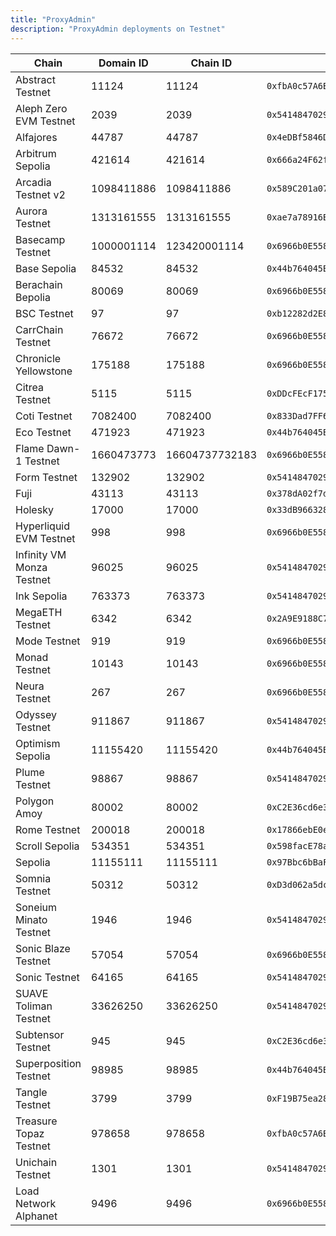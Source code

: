 ```yaml
---
title: "ProxyAdmin"
description: "ProxyAdmin deployments on Testnet"
---
```


| Chain | Domain ID | Chain ID | Address | Explorer |
|-------|-----------|----------|---------|----------|
| Abstract Testnet | 11124 | 11124 | `0xfbA0c57A6BA24B5440D3e2089222099b4663B98B` | [explorer.testnet.abs.xyz](https://explorer.testnet.abs.xyz/address/0xfbA0c57A6BA24B5440D3e2089222099b4663B98B) |
| Aleph Zero EVM Testnet | 2039 | 2039 | `0x54148470292C24345fb828B003461a9444414517` | [evm-explorer-testnet.alephzero.org](https://evm-explorer-testnet.alephzero.org/address/0x54148470292C24345fb828B003461a9444414517) |
| Alfajores | 44787 | 44787 | `0x4eDBf5846D973c53AF478cf62aB5bC92807521e3` | [explorer.celo.org](https://explorer.celo.org/alfajores/address/0x4eDBf5846D973c53AF478cf62aB5bC92807521e3) |
| Arbitrum Sepolia | 421614 | 421614 | `0x666a24F62f7A97BA33c151776Eb3D9441a059eB8` | [sepolia.arbiscan.io](https://sepolia.arbiscan.io/address/0x666a24F62f7A97BA33c151776Eb3D9441a059eB8) |
| Arcadia Testnet v2 | 1098411886 | 1098411886 | `0x589C201a07c26b4725A4A829d772f24423da480B` | [explorer.khalani.network](https://explorer.khalani.network/address/0x589C201a07c26b4725A4A829d772f24423da480B) |
| Aurora Testnet | 1313161555 | 1313161555 | `0xae7a78916Ba4c507aCB2F0e474ace545Ff4bF841` | [explorer.testnet.aurora.dev](https://explorer.testnet.aurora.dev/address/0xae7a78916Ba4c507aCB2F0e474ace545Ff4bF841) |
| Basecamp Testnet | 1000001114 | 123420001114 | `0x6966b0E55883d49BFB24539356a2f8A673E02039` | [basecamp.cloud.blockscout.com](https://basecamp.cloud.blockscout.com/address/0x6966b0E55883d49BFB24539356a2f8A673E02039) |
| Base Sepolia | 84532 | 84532 | `0x44b764045BfDC68517e10e783E69B376cef196B2` | [sepolia.basescan.org](https://sepolia.basescan.org/address/0x44b764045BfDC68517e10e783E69B376cef196B2) |
| Berachain Bepolia | 80069 | 80069 | `0x6966b0E55883d49BFB24539356a2f8A673E02039` | [bepolia.beratrail.io](https://bepolia.beratrail.io/address/0x6966b0E55883d49BFB24539356a2f8A673E02039) |
| BSC Testnet | 97 | 97 | `0xb12282d2E838Aa5f2A4F9Ee5f624a77b7199A078` | [testnet.bscscan.com](https://testnet.bscscan.com/address/0xb12282d2E838Aa5f2A4F9Ee5f624a77b7199A078) |
| CarrChain Testnet | 76672 | 76672 | `0x6966b0E55883d49BFB24539356a2f8A673E02039` | [testnet.carrscan.io](https://testnet.carrscan.io/address/0x6966b0E55883d49BFB24539356a2f8A673E02039) |
| Chronicle Yellowstone | 175188 | 175188 | `0x6966b0E55883d49BFB24539356a2f8A673E02039` | [yellowstone-explorer.litprotocol.com](https://yellowstone-explorer.litprotocol.com/address/0x6966b0E55883d49BFB24539356a2f8A673E02039) |
| Citrea Testnet | 5115 | 5115 | `0xDDcFEcF17586D08A5740B7D91735fcCE3dfe3eeD` | [explorer.testnet.citrea.xyz](https://explorer.testnet.citrea.xyz/address/0xDDcFEcF17586D08A5740B7D91735fcCE3dfe3eeD) |
| Coti Testnet | 7082400 | 7082400 | `0x833Dad7FF66884389D5F0cEcba446ffaa7d2837e` | [testnet.cotiscan.io](https://testnet.cotiscan.io/address/0x833Dad7FF66884389D5F0cEcba446ffaa7d2837e) |
| Eco Testnet | 471923 | 471923 | `0x44b764045BfDC68517e10e783E69B376cef196B2` | [eco-testnet.explorer.caldera.xyz](https://eco-testnet.explorer.caldera.xyz//address/0x44b764045BfDC68517e10e783E69B376cef196B2) |
| Flame Dawn-1 Testnet | 1660473773 | 16604737732183 | `0x6966b0E55883d49BFB24539356a2f8A673E02039` | [explorer.flame.dawn-1.astria.org](https://explorer.flame.dawn-1.astria.org/address/0x6966b0E55883d49BFB24539356a2f8A673E02039) |
| Form Testnet | 132902 | 132902 | `0x54148470292C24345fb828B003461a9444414517` | [sepolia-explorer.form.network](https://sepolia-explorer.form.network/address/0x54148470292C24345fb828B003461a9444414517) |
| Fuji | 43113 | 43113 | `0x378dA02f7dC3c23A8B5ecE32b8056CdF01e8d477` | [testnet.snowtrace.io](https://testnet.snowtrace.io/address/0x378dA02f7dC3c23A8B5ecE32b8056CdF01e8d477) |
| Holesky | 17000 | 17000 | `0x33dB966328Ea213b0f76eF96CA368AB37779F065` | [holesky.etherscan.io](https://holesky.etherscan.io/address/0x33dB966328Ea213b0f76eF96CA368AB37779F065) |
| Hyperliquid EVM Testnet | 998 | 998 | `0x6966b0E55883d49BFB24539356a2f8A673E02039` | [explorer.hyperlend.finance](https://explorer.hyperlend.finance/address/0x6966b0E55883d49BFB24539356a2f8A673E02039) |
| Infinity VM Monza Testnet | 96025 | 96025 | `0x54148470292C24345fb828B003461a9444414517` | N/A |
| Ink Sepolia | 763373 | 763373 | `0x54148470292C24345fb828B003461a9444414517` | [explorer-sepolia.inkonchain.com](https://explorer-sepolia.inkonchain.com/address/0x54148470292C24345fb828B003461a9444414517) |
| MegaETH Testnet | 6342 | 6342 | `0x2A9E9188C7e76f3345e91fD4650aC654A9FE355C` | [www.megaexplorer.xyz](https://www.megaexplorer.xyz/address/0x2A9E9188C7e76f3345e91fD4650aC654A9FE355C) |
| Mode Testnet | 919 | 919 | `0x6966b0E55883d49BFB24539356a2f8A673E02039` | [testnet.modescan.io](https://testnet.modescan.io/address/0x6966b0E55883d49BFB24539356a2f8A673E02039) |
| Monad Testnet | 10143 | 10143 | `0x6966b0E55883d49BFB24539356a2f8A673E02039` | [explorer.monad-testnet.category.xyz](https://explorer.monad-testnet.category.xyz/address/0x6966b0E55883d49BFB24539356a2f8A673E02039) |
| Neura Testnet | 267 | 267 | `0x6966b0E55883d49BFB24539356a2f8A673E02039` | [testnet-blockscout.infra.neuraprotocol.io](https://testnet-blockscout.infra.neuraprotocol.io/address/0x6966b0E55883d49BFB24539356a2f8A673E02039) |
| Odyssey Testnet | 911867 | 911867 | `0x54148470292C24345fb828B003461a9444414517` | [odyssey-explorer.ithaca.xyz](https://odyssey-explorer.ithaca.xyz/address/0x54148470292C24345fb828B003461a9444414517) |
| Optimism Sepolia | 11155420 | 11155420 | `0x44b764045BfDC68517e10e783E69B376cef196B2` | [sepolia-optimistic.etherscan.io](https://sepolia-optimistic.etherscan.io/address/0x44b764045BfDC68517e10e783E69B376cef196B2) |
| Plume Testnet | 98867 | 98867 | `0x54148470292C24345fb828B003461a9444414517` | [testnet-explorer.plume.org](https://testnet-explorer.plume.org/address/0x54148470292C24345fb828B003461a9444414517) |
| Polygon Amoy | 80002 | 80002 | `0xC2E36cd6e32e194EE11f15D9273B64461A4D49A2` | [amoy.polygonscan.com](https://amoy.polygonscan.com/address/0xC2E36cd6e32e194EE11f15D9273B64461A4D49A2) |
| Rome Testnet | 200018 | 200018 | `0x17866ebE0e503784a9461d3e753dEeD0d3F61153` | [node1.testnet.romeprotocol.xyz](https://node1.testnet.romeprotocol.xyz:1000/address/0x17866ebE0e503784a9461d3e753dEeD0d3F61153) |
| Scroll Sepolia | 534351 | 534351 | `0x598facE78a4302f11E3de0bee1894Da0b2Cb71F8` | [sepolia.scrollscan.dev](https://sepolia.scrollscan.dev//address/0x598facE78a4302f11E3de0bee1894Da0b2Cb71F8) |
| Sepolia | 11155111 | 11155111 | `0x97Bbc6bBaFa5Ce3b2FA966c121Af63bD09e940f8` | [sepolia.etherscan.io](https://sepolia.etherscan.io/address/0x97Bbc6bBaFa5Ce3b2FA966c121Af63bD09e940f8) |
| Somnia Testnet | 50312 | 50312 | `0xD3d062a5dcBA85ae863618d4c264d2358300c283` | [shannon-explorer.somnia.network](https://shannon-explorer.somnia.network/address/0xD3d062a5dcBA85ae863618d4c264d2358300c283) |
| Soneium Minato Testnet | 1946 | 1946 | `0x54148470292C24345fb828B003461a9444414517` | [explorer-testnet.soneium.org](https://explorer-testnet.soneium.org/address/0x54148470292C24345fb828B003461a9444414517) |
| Sonic Blaze Testnet | 57054 | 57054 | `0x6966b0E55883d49BFB24539356a2f8A673E02039` | [testnet.sonicscan.org](https://testnet.sonicscan.org/address/0x6966b0E55883d49BFB24539356a2f8A673E02039) |
| Sonic Testnet | 64165 | 64165 | `0x54148470292C24345fb828B003461a9444414517` | [testnet.soniclabs.com](https://testnet.soniclabs.com/address/0x54148470292C24345fb828B003461a9444414517) |
| SUAVE Toliman Testnet | 33626250 | 33626250 | `0x54148470292C24345fb828B003461a9444414517` | [explorer.toliman.suave.flashbots.net](https://explorer.toliman.suave.flashbots.net/address/0x54148470292C24345fb828B003461a9444414517) |
| Subtensor Testnet | 945 | 945 | `0xC2E36cd6e32e194EE11f15D9273B64461A4D49A2` | N/A |
| Superposition Testnet | 98985 | 98985 | `0x44b764045BfDC68517e10e783E69B376cef196B2` | [testnet-explorer.superposition.so](https://testnet-explorer.superposition.so/address/0x44b764045BfDC68517e10e783E69B376cef196B2) |
| Tangle Testnet | 3799 | 3799 | `0xF19B75ea28F0f97d3bd267d35F2a8D30A667967C` | [testnet-explorer.tangle.tools](https://testnet-explorer.tangle.tools//address/0xF19B75ea28F0f97d3bd267d35F2a8D30A667967C) |
| Treasure Topaz Testnet | 978658 | 978658 | `0xfbA0c57A6BA24B5440D3e2089222099b4663B98B` | [topaz.treasurescan.io](https://topaz.treasurescan.io/address/0xfbA0c57A6BA24B5440D3e2089222099b4663B98B) |
| Unichain Testnet | 1301 | 1301 | `0x54148470292C24345fb828B003461a9444414517` | [unichain-sepolia.blockscout.com](https://unichain-sepolia.blockscout.com/address/0x54148470292C24345fb828B003461a9444414517) |
| Load Network Alphanet | 9496 | 9496 | `0x6966b0E55883d49BFB24539356a2f8A673E02039` | [explorer.load.network](https://explorer.load.network/address/0x6966b0E55883d49BFB24539356a2f8A673E02039) |
